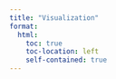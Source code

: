```yaml
---
title: "Visualization"
format:
  html:
    toc: true
    toc-location: left
    self-contained: true
---
```

